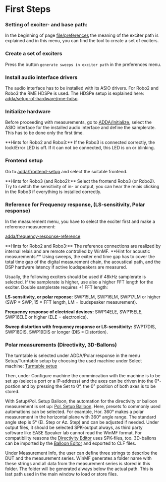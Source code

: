  
# First Steps

<Steps>

### Setting of exciter- and base path:

In the  beginning of page [file/preferences](/en/help/file/preferences) the meaning of the exciter path is explained and in
this menu, you can find the tool to create a set of exciters.

### Create a set of exciters

Press the button ``generate sweeps in exciter path`` in the preferences menu.

### Install audio interface drivers

The audio interface has to be installed with its ASIO drivers. For Robo2 and Robo3 the RME HDSPe is used. The HDSPe setup is explained here: [adda/setup-of-hardware/rme-hdsp](/en/help/adda/setup-of-hardware/rme-hdsp).

### Initialize hardware

Before proceeding with measurements, go to [ADDA/Initialize](/en/help/adda/initialize), select the ASIO interface for the installed audio interface and define the samplerate. This has to be done only the first time.

<Callout type="info">
    **Hints for Robo2 and Robo3:** If the Robo3 is connected correctly, the lock/Error LED is off. If it can not be connected, this LED is on or blinking.
</Callout>

### Frontend setup

Go to [adda/frontend-setup](/en/help/adda/frontend-setup)  and select the suitable frontend.

<Callout type="info">
    **Hints for Robo3 (and Robo2):** Select the frontend Robo3 (or Robo2).  Try to switch the sensitivity of in- or output, you can hear the relais  clicking in the Robo3 if everything is installed correctly.
</Callout>

### Reference for Frequency response, (LS-sensitivity, Polar response)

In the measurement menu, you have to select the exciter first and make
a reference measurement:

[adda/frequency-response-reference](/en/help/adda/frequency-response-reference)

<Callout type="info">
    **Hints for Robo2 and Robo3:** The reference connections are realized by internal relais and are remote controlled by WinMF.
</Callout>

<Callout>
**Hint for acoustic measurements:** Using sweeps, the exiter end time gap has to cover the total time gap of the digital measurement chain, the acoustical path, and the DSP hardware latency if active loudspeakers are measured.
</Callout>

Usually, the following exciters should be used if 48kHz samplerate is selected. If the samplerate is higher, use also a higher FFT length for the exciter. Double samplerate requires +1 FFT length:

**LS-sensitivity, or polar reponse:** SWP15LM, SWP16LM, SWP17LM or higher (SWP = SWP, 15 = FFT length, LM = loudspeaker measurement).

**Frequency response of electrical devices:** SWP14ELE, SWP15ELE, SWP16ELE or higher (ELE = electronics).

**Sweep distortion with frequency response or LS-sensitivity:** SWP17DIS, SWP18DIS, SWP19DIS or longer (DIS = Distortion).

### Polar measurements (Directivity, 3D-Ballons)

The turntable is selected under ADDA/Polar response in the menu  Setup/Turntable setup by choosing the used machine under Select machine: [Turntable setup](/en/help/adda/turn-table-setup)

Then, under Configure machine the commincation with the machine is to be set up (select a port or a IP-address) and the axes can be driven into the 0°-postion and by pressing the Set to 0°, the 0° position of both axes is to be stored.

With Setup/Pol. Setup Balloon, the automation for the directivity or balloon measurement is set up: [Pol. Setup Balloon](/en/help/adda/polar-data-setup). Here, presets fo commonly used automations can be selected. For example, Hor. 360° makes a polar measurement in the horizontal plane with 360° angle range. The standard angle step is 5° (El. Step or Az. Step) and can be adjusted if needed. Under output files, it should be selected SPK-output always, as third party software like EASE Speaker lab cannot read the WinMF format. For compatibility reasons the [Directivity Editor](/en/help/directivity/edit-directivity) uses SPK-files, too. 3D-ballons can be imported by the [Balloon Editor](/en/help/directivity/edit-balloon) and exported to CLF files.

Under Measurement Info, the user can define three strings to describe the DUT and the measurement series. WinMF generates a folder name with these strings and all data from the measurement series is stored in this folder. The folder will be generated always below the actual path. This is last  path used in the main window to load or store files.

</Steps>